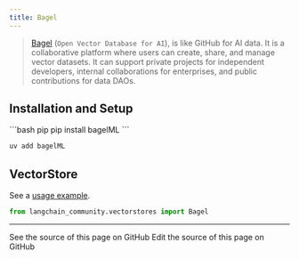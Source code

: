```yaml
---
title: Bagel
---
```


> [Bagel](https://www.bagel.net/) (`Open Vector Database for AI`), is like GitHub for AI data.
It is a collaborative platform where users can create,
share, and manage vector datasets. It can support private projects for independent developers,
internal collaborations for enterprises, and public contributions for data DAOs.

## Installation and Setup

<CodeGroup>
```bash pip
pip install bagelML
```

```bash uv
uv add bagelML
```
</CodeGroup>


## VectorStore

See a [usage example](/oss/python/integrations/vectorstores/bagel).

```python
from langchain_community.vectorstores import Bagel
```

---

<CardGroup cols={2}>
  <Card title="View Source" icon="eye" href="https://github.com/langchain-ai/docs/blob/main/src/oss/python/integrations/providers/bagel.mdx">
    See the source of this page on GitHub
  </Card>
  <Card title="Edit Source" icon="pen-to-square" href="https://github.com/langchain-ai/docs/edit/main/src/oss/python/integrations/providers/bagel.mdx">
    Edit the source of this page on GitHub
  </Card>
</CardGroup>
